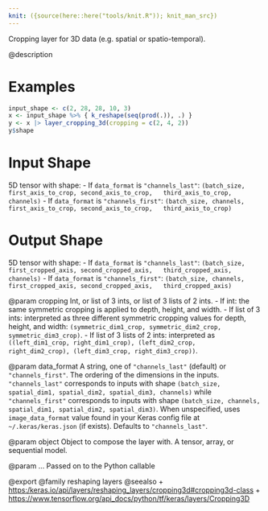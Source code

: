 ```yaml
---
knit: ({source(here::here("tools/knit.R")); knit_man_src})
---
```

Cropping layer for 3D data (e.g. spatial or spatio-temporal).

@description

# Examples
```r
input_shape <- c(2, 28, 28, 10, 3)
x <- input_shape %>% { k_reshape(seq(prod(.)), .) }
y <- x |> layer_cropping_3d(cropping = c(2, 4, 2))
y$shape
```

# Input Shape
5D tensor with shape:
- If `data_format` is `"channels_last"`:
  `(batch_size, first_axis_to_crop, second_axis_to_crop,
  third_axis_to_crop, channels)`
- If `data_format` is `"channels_first"`:
  `(batch_size, channels, first_axis_to_crop, second_axis_to_crop,
  third_axis_to_crop)`

# Output Shape
5D tensor with shape:
- If `data_format` is `"channels_last"`:
  `(batch_size, first_cropped_axis, second_cropped_axis,
  third_cropped_axis, channels)`
- If `data_format` is `"channels_first"`:
  `(batch_size, channels, first_cropped_axis, second_cropped_axis,
  third_cropped_axis)`

@param cropping
Int, or list of 3 ints, or list of 3 lists of 2 ints.
- If int: the same symmetric cropping is applied to depth, height,
  and width.
- If list of 3 ints: interpreted as three different symmetric
  cropping values for depth, height, and width:
  `(symmetric_dim1_crop, symmetric_dim2_crop, symmetric_dim3_crop)`.
- If list of 3 lists of 2 ints: interpreted as
  `((left_dim1_crop, right_dim1_crop), (left_dim2_crop,
  right_dim2_crop), (left_dim3_crop, right_dim3_crop))`.

@param data_format
A string, one of `"channels_last"` (default) or
`"channels_first"`. The ordering of the dimensions in the inputs.
`"channels_last"` corresponds to inputs with shape
`(batch_size, spatial_dim1, spatial_dim2, spatial_dim3, channels)`
while `"channels_first"` corresponds to inputs with shape
`(batch_size, channels, spatial_dim1, spatial_dim2, spatial_dim3)`.
When unspecified, uses `image_data_format` value found in your Keras
config file at `~/.keras/keras.json` (if exists). Defaults to
`"channels_last"`.

@param object
Object to compose the layer with. A tensor, array, or sequential model.

@param ...
Passed on to the Python callable

@export
@family reshaping layers
@seealso
+ <https:/keras.io/api/layers/reshaping_layers/cropping3d#cropping3d-class>
+ <https://www.tensorflow.org/api_docs/python/tf/keras/layers/Cropping3D>
